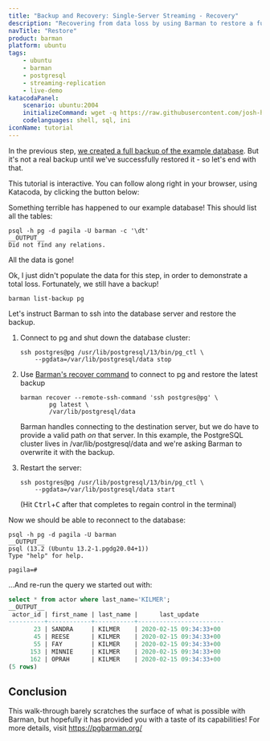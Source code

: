 ```yaml
---
title: "Backup and Recovery: Single-Server Streaming - Recovery"
description: "Recovering from data loss by using Barman to restore a full backup remotely"
navTitle: "Restore"
product: barman
platform: ubuntu
tags:
    - ubuntu
    - barman
    - postgresql
    - streaming-replication
    - live-demo
katacodaPanel:
    scenario: ubuntu:2004
    initializeCommand: wget -q https://raw.githubusercontent.com/josh-heyer/barmantutorial/main/step04-restore/docker-compose.yaml ; docker-compose up -d ; clear ; docker exec -it -u barman backup /bin/bash
    codelanguages: shell, sql, ini
iconName: tutorial
---
```


In the previous step, [we created a full backup of the example database](step03-backup). But it's not a real backup until we've successfully restored it - so let's end with that. 

This tutorial is interactive. You can follow along right in your browser, using Katacoda, by clicking the button below:

<KatacodaPanel />

Something terrible has happened to our example database! This should list all the tables:

```shell
psql -h pg -d pagila -U barman -c '\dt'
__OUTPUT__
Did not find any relations.
```

All the data is gone! 

Ok, I just didn't populate the data for this step, in order to demonstrate a total loss. Fortunately, we still have a backup!

```shell
barman list-backup pg
```

Let's instruct Barman to ssh into the database server and restore the backup. 

1. Connect to pg and shut down the database cluster:

    ```shell
    ssh postgres@pg /usr/lib/postgresql/13/bin/pg_ctl \
        --pgdata=/var/lib/postgresql/data stop
    ```

2. Use [Barman's recover command](http://docs.pgbarman.org/release/2.12/#recover) to connect to pg and restore the latest backup 

    ```shell
    barman recover --remote-ssh-command 'ssh postgres@pg' \
            pg latest \
            /var/lib/postgresql/data
    ```

    Barman handles connecting to the destination server, but we do have to provide a valid path *on* that server. In this example, the PostgreSQL cluster lives in /var/lib/postgresql/data and we're asking Barman to overwrite it with the backup.

3. Restart the server:

    ```shell
    ssh postgres@pg /usr/lib/postgresql/13/bin/pg_ctl \
        --pgdata=/var/lib/postgresql/data start 
    ```

    (Hit <kbd>Ctrl</kbd>+<kbd>C</kbd> after that completes to regain control in the terminal)

Now we should be able to reconnect to the database:

```shell
psql -h pg -d pagila -U barman
__OUTPUT__
psql (13.2 (Ubuntu 13.2-1.pgdg20.04+1))
Type "help" for help.

pagila=#
```

...And re-run the query we started out with:

```sql
select * from actor where last_name='KILMER';
__OUTPUT__
 actor_id | first_name | last_name |      last_update       
----------+------------+-----------+------------------------
       23 | SANDRA     | KILMER    | 2020-02-15 09:34:33+00
       45 | REESE      | KILMER    | 2020-02-15 09:34:33+00
       55 | FAY        | KILMER    | 2020-02-15 09:34:33+00
      153 | MINNIE     | KILMER    | 2020-02-15 09:34:33+00
      162 | OPRAH      | KILMER    | 2020-02-15 09:34:33+00
(5 rows)
```

<!-- This needs barman-cli on the database server - which means I can't use the std postgresql image. TODO!

Ok, so far so good - but, we're missing the update we wrote to this data! Remember, that wasn't in the base backup, it was in a partial WAL file... Fortunately, Barman still has it and knows how to use it. 

Let's try this recovery process again:

1. Connect to pg and shut down the database cluster:

    ```shell
    ssh postgres@pg /usr/lib/postgresql/13/bin/pg_ctl \
        --pgdata=/var/lib/postgresql/data stop
    ```

2. Instruct Barman to connect to pg and restore the latest backup 
    ```shell
    barman recover --remote-ssh-command 'ssh postgres@pg' \
            --get-wal \
            pg latest \
            /var/lib/postgresql/data
    ```

3. Restart the server:

    ```shell
    ssh postgres@pg /usr/lib/postgresql/13/bin/pg_ctl \
        --pgdata=/var/lib/postgresql/data start &
    ```
-->

## Conclusion

This walk-through barely scratches the surface of what is possible with Barman, but hopefully it has provided you with a taste of its capabilities! For more details, visit https://pgbarman.org/
